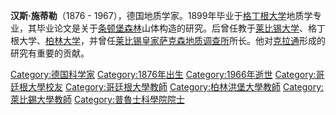 {{expand|time=2015-09-29T11:05:48+00:00}}
{{unreferenced|time=2015-09-29T11:05:48+00:00}}
{{Infobox scientist
|name              = Hans (Wilhelm) Stille
|image             = 1941-StilleH.jpg  
|image_size        = 220px
|caption           = 1941
|birth_date        = {{Birth date|1876|10|8|mf=y}}
|birth_place       = 德国[[汉诺威|汉诺威]]
|death_date        = {{death date and age|1966|12|26|1876|10|8}}
|death_place       = 德国汉诺威
|residence         = 
|citizenship       = 
|nationality       = [[德国|德国]]
|ethnicity         = 
|fields            = [[地质学|地质学]]（[[地质构造|地质构造]]）
|workplaces        = [[格丁根大学|格丁根大学]] <br /> [[柏林洪堡大学|柏林洪堡大学]]
|alma_mater        = 
|doctoral_advisor  = 
|academic_advisors = [[阿道夫·冯·克嫩|阿道夫·冯·克嫩]]
|doctoral_students = 
|notable_students  = 
|known_for         = 
|author_abbrev_bot = 
|author_abbrev_zoo = 
|influences        = 
|influenced        = 
|awards            = [[Gustav-Steinmann-Medaille|Gustav-Steinmann-Medaille]] (1951)
|religion          = 
|signature         =  
|footnotes         = 
}}
'''汉斯·施蒂勒'''（1876 - 1967），德国地质学家。1899年毕业于[[格丁根大学|格丁根大学]]地质学专业，其毕业论文是关于[[条顿堡森林|条顿堡森林]]山体构造的研究。后曾任教于[[莱比锡大学|莱比锡大学]]、格丁根大学、[[柏林大学|柏林大学]]，并曾任[[莱比锡皇家萨克森地质调查所|莱比锡皇家萨克森地质调查所]]所长。他对[[克拉通|克拉通]]形成的研究有重要的贡献。

{{DEFAULTSORT: Stille, Hans}}
[[Category:德国科学家|Category:德国科学家]]
[[Category:1876年出生|Category:1876年出生]]
[[Category:1966年逝世|Category:1966年逝世]]
[[Category:哥廷根大學校友|Category:哥廷根大學校友]]
[[Category:哥廷根大學教師|Category:哥廷根大學教師]]
[[Category:柏林洪堡大學教師|Category:柏林洪堡大學教師]]
[[Category:萊比錫大學教師|Category:萊比錫大學教師]]
[[Category:普魯士科學院院士|Category:普魯士科學院院士]]